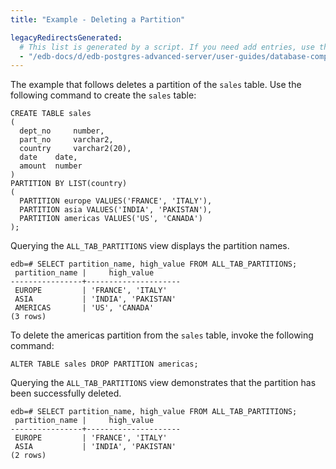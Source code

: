 ```yaml
---
title: "Example - Deleting a Partition"

legacyRedirectsGenerated:
  # This list is generated by a script. If you need add entries, use the `legacyRedirects` key.
  - "/edb-docs/d/edb-postgres-advanced-server/user-guides/database-compatibility-table-partitioning-guide/13/example_deleting_a_partition.html"
---
```


<div id="example_deleting_a_partition" class="registered_link"></div>

The example that follows deletes a partition of the `sales` table. Use the following command to create the `sales` table:

```text
CREATE TABLE sales
(
  dept_no     number,
  part_no     varchar2,
  country     varchar2(20),
  date    date,
  amount  number
)
PARTITION BY LIST(country)
(
  PARTITION europe VALUES('FRANCE', 'ITALY'),
  PARTITION asia VALUES('INDIA', 'PAKISTAN'),
  PARTITION americas VALUES('US', 'CANADA')
);
```

Querying the `ALL_TAB_PARTITIONS` view displays the partition names.

```text
edb=# SELECT partition_name, high_value FROM ALL_TAB_PARTITIONS;
 partition_name |     high_value
----------------+---------------------
 EUROPE         | 'FRANCE', 'ITALY'
 ASIA           | 'INDIA', 'PAKISTAN'
 AMERICAS       | 'US', 'CANADA'
(3 rows)
```

To delete the americas partition from the `sales` table, invoke the following command:

```text
ALTER TABLE sales DROP PARTITION americas;
```

Querying the `ALL_TAB_PARTITIONS` view demonstrates that the partition has been successfully deleted.

```text
edb=# SELECT partition_name, high_value FROM ALL_TAB_PARTITIONS;
 partition_name |     high_value
----------------+---------------------
 EUROPE         | 'FRANCE', 'ITALY'
 ASIA           | 'INDIA', 'PAKISTAN'
(2 rows)
```
